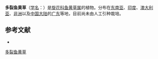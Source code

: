 {{Speciesbox
| name = 多裂鱼黄草
| status = 
| status_system = 
| image =
| genus = Merremia
| species = dissecta
| authority = (Jacq.) Hall. f.
}}

'''多裂鱼黄草'''（[[学名|学名]]：{{lang|la|''Merremia dissecta''}}）是[[旋花科|旋花科]][[鱼黄草属|鱼黄草属]]的植物。分布在[[东南亚|东南亚]]、[[印度|印度]]、[[澳大利亚|澳大利亚]]、[[非洲|非洲]]以及[[中国大陆|中国大陆]]的[[广东|广东]]等地，目前尚未由人工引种栽培。

== 参考文献 ==
<div class="references-small">
* {{cite web| url =http://www.bioinfo.cn/db05/KmzwSpecies.php?action=view&id=5717| title =多裂鱼黄草| work =《中国高等植物数据库全库》| publisher =中国科学院微生物研究所| author =昆明植物研究所| accessdate =2009-02-25| deadurl =yes| archiveurl =https://web.archive.org/web/20160305060908/http://www.bioinfo.cn/db05/KmzwSpecies.php?action=view&id=5717| archivedate =2016-03-05}}
</div>
{{Taxonbar|from=Q1275751}}

[[Category:鱼黄草属|多裂鱼黄草]]


{{植物小作品}}